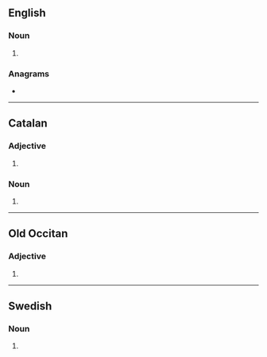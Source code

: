 {{also|Grans|gräns}}
==English==

===Noun===
{{head|en|noun form}}

# {{plural of|gran|lang=en}}

===Anagrams===
* {{anagrams|en|a=agnrs|NARGs|gnars|grnas|nargs|sgRNA|sgrna|srang}}

----

==Catalan==

===Adjective===
{{head|ca|adjective form}}

# {{plural of|gran|lang=ca}}

===Noun===
{{head|ca|noun form}}

# {{plural of|gra|lang=ca}}

----

==Old Occitan==

===Adjective===
{{head|pro|adjective form|g=m-p}}

# {{plural of|gran|lang=pro}}

----

==Swedish==

===Noun===
{{head|sv|noun form}}

# {{sv-noun-form-indef-gen|gran}}